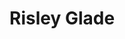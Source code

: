 
# Risley Glade
<ProjectDetails
  region="Reach"
  house="House Risley"
  type="Castle"
  status="In Progress"
  warp="/warp risley"
  projectLead="Luk"
  dateStarted="2021-03-10T01:38:00.000Z"
  dateCompleted="undefined"
/>
